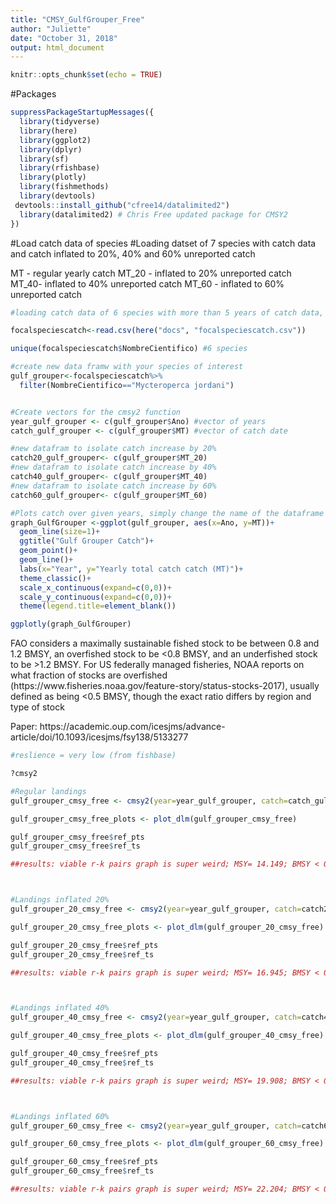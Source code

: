 ```yaml
---
title: "CMSY_GulfGrouper_Free"
author: "Juliette"
date: "October 31, 2018"
output: html_document
---
```


```r
knitr::opts_chunk$set(echo = TRUE)
```

#Packages 

```r
suppressPackageStartupMessages({
  library(tidyverse)
  library(here)
  library(ggplot2)
  library(dplyr)
  library(sf)
  library(rfishbase)
  library(plotly)
  library(fishmethods)
  library(devtools)
 devtools::install_github("cfree14/datalimited2") 
  library(datalimited2) # Chris Free updated package for CMSY2
})


```


#Load catch data of species
#Loading datset of 7 species with catch data and catch inflated to 20%, 40% and 60% unreported catch 

MT - regular yearly catch 
MT_20 - inflated to 20% unreported catch
MT_40- inflated to 40% unreported catch
MT_60 - inflated to 60% unreported catch
```r

#loading catch data of 6 species with more than 5 years of catch data, detailed code for this dataset is in the "landing sites.rmd" in docs 

focalspeciescatch<-read.csv(here("docs", "focalspeciescatch.csv"))

unique(focalspeciescatch$NombreCientifico) #6 species 

#create new data framw with your species of interest
gulf_grouper<-focalspeciescatch%>%
  filter(NombreCientifico=="Mycteroperca jordani")


#Create vectors for the cmsy2 function
year_gulf_grouper <- c(gulf_grouper$Ano) #vector of years
catch_gulf_grouper <- c(gulf_grouper$MT) #vector of catch date 

#new datafram to isolate catch increase by 20%
catch20_gulf_grouper<- c(gulf_grouper$MT_20)
#new datafram to isolate catch increase by 40%
catch40_gulf_grouper<- c(gulf_grouper$MT_40)
#new datafram to isolate catch increase by 60%
catch60_gulf_grouper<- c(gulf_grouper$MT_60)

```


```r
#Plots catch over given years, simply change the name of the dataframe ie "Octopus"
graph_GulfGrouper <-ggplot(gulf_grouper, aes(x=Ano, y=MT))+
  geom_line(size=1)+
  ggtitle("Gulf Grouper Catch")+
  geom_point()+
  geom_line()+
  labs(x="Year", y="Yearly total catch catch (MT)")+
  theme_classic()+
  scale_x_continuous(expand=c(0,0))+
  scale_y_continuous(expand=c(0,0))+
  theme(legend.title=element_blank())

ggplotly(graph_GulfGrouper)

```



FAO considers a maximally sustainable fished stock to be between 0.8 and 1.2 BMSY, an overfished stock to be <0.8 BMSY, and an underfished stock to be >1.2 BMSY. For US federally managed fisheries, NOAA reports on what fraction of stocks are overfished (https://www.fisheries.noaa.gov/feature-story/status-stocks-2017), usually defined as being <0.5 BMSY, though the exact ratio differs by region and type of stock

Paper: https://academic.oup.com/icesjms/advance-article/doi/10.1093/icesjms/fsy138/5133277

```r

#reslience = very low (from fishbase)

?cmsy2

#Regular landings 
gulf_grouper_cmsy_free <- cmsy2(year=year_gulf_grouper, catch=catch_gulf_grouper, resilience = "Very low")

gulf_grouper_cmsy_free_plots <- plot_dlm(gulf_grouper_cmsy_free)

gulf_grouper_cmsy_free$ref_pts
gulf_grouper_cmsy_free$ref_ts

##results: viable r-k pairs graph is super weird; MSY= 14.149; BMSY < 0.8 = overfished except for 2014 and 2015 which is barely over



#Landings inflated 20%
gulf_grouper_20_cmsy_free <- cmsy2(year=year_gulf_grouper, catch=catch20_gulf_grouper, resilience = "Very low")

gulf_grouper_20_cmsy_free_plots <- plot_dlm(gulf_grouper_20_cmsy_free)

gulf_grouper_20_cmsy_free$ref_pts
gulf_grouper_20_cmsy_free$ref_ts

##results: viable r-k pairs graph is super weird; MSY= 16.945; BMSY < 0.8 = overfished except for 2014 and 2015 which is barely over



#Landings inflated 40%
gulf_grouper_40_cmsy_free <- cmsy2(year=year_gulf_grouper, catch=catch40_gulf_grouper, resilience = "Very low")

gulf_grouper_40_cmsy_free_plots <- plot_dlm(gulf_grouper_40_cmsy_free)

gulf_grouper_40_cmsy_free$ref_pts
gulf_grouper_40_cmsy_free$ref_ts

##results: viable r-k pairs graph is super weird; MSY= 19.908; BMSY < 0.8 = overfished except for 2014 and 2015 which is barely over. 2013 is exactly 8



#Landings inflated 60%
gulf_grouper_60_cmsy_free <- cmsy2(year=year_gulf_grouper, catch=catch60_gulf_grouper, resilience = "Very low")

gulf_grouper_60_cmsy_free_plots <- plot_dlm(gulf_grouper_60_cmsy_free)

gulf_grouper_60_cmsy_free$ref_pts
gulf_grouper_60_cmsy_free$ref_ts

##results: viable r-k pairs graph is super weird; MSY= 22.204; BMSY < 0.8 = overfished except for 2014 and 2015 which is barely over. 2013 is exactly 8

```
















